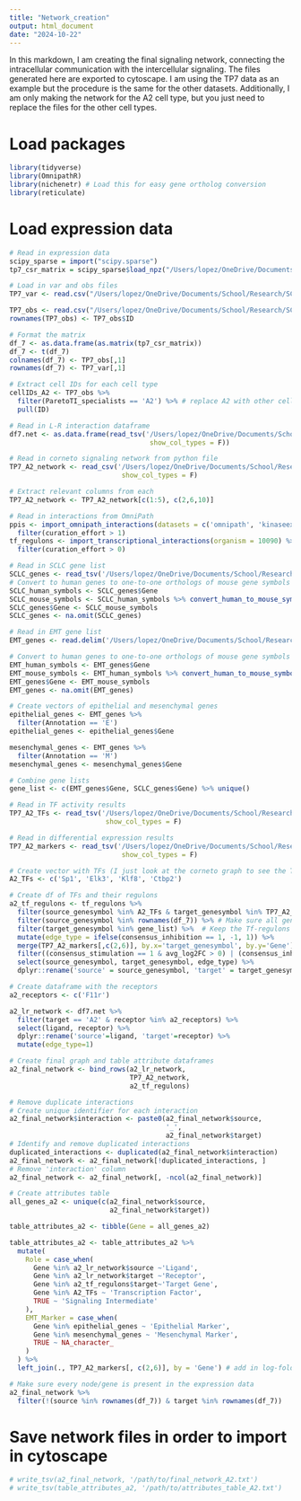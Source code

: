 ---
title: "Network_creation"
output: html_document
date: "2024-10-22"
---

In this markdown, I am creating the final signaling network, connecting the intracellular communication with the intercellular signaling. The files generated here are exported to cytoscape. I am using the TP7 data as an example but the procedure is the same for the other datasets. Additionally, I am only making the network for the A2 cell type, but you just need to replace the files for the other cell types.

# Load packages
```{r}
library(tidyverse)
library(OmnipathR)
library(nichenetr) # Load this for easy gene ortholog conversion
library(reticulate)
```

# Load expression data
```{r}
# Read in expression data
scipy_sparse = import("scipy.sparse")
tp7_csr_matrix = scipy_sparse$load_npz("/Users/lopez/OneDrive/Documents/School/Research/SCLC/RPM/matrix_data/TP7_norm_data.npz")

# Load in var and obs files
TP7_var <- read.csv("/Users/lopez/OneDrive/Documents/School/Research/SCLC/RPM/matrix_data/AD_norm_TP7_var.csv", header = TRUE)

TP7_obs <- read.csv("/Users/lopez/OneDrive/Documents/School/Research/SCLC/RPM/matrix_data/AD_norm_TP7_obs.csv", header = TRUE)
rownames(TP7_obs) <- TP7_obs$ID

# Format the matrix
df_7 <- as.data.frame(as.matrix(tp7_csr_matrix))
df_7 <- t(df_7)
colnames(df_7) <- TP7_obs[,1]
rownames(df_7) <- TP7_var[,1]
```

```{r}
# Extract cell IDs for each cell type
cellIDs_A2 <- TP7_obs %>%
  filter(ParetoTI_specialists == 'A2') %>% # replace A2 with other cell type if needed
  pull(ID)
```

```{r}
# Read in L-R interaction dataframe
df7.net <- as.data.frame(read_tsv('/Users/lopez/OneDrive/Documents/School/Research/SCLC/Inferring_mechanisms_heterogeneity_maintanence/clean_code/data/df7Net_split_LR.txt',
                                   show_col_types = F))
```

```{r}
# Read in corneto signaling network from python file
TP7_A2_network <- read_csv('/Users/lopez/OneDrive/Documents/School/Research/SCLC/Inferring_mechanisms_heterogeneity_maintanence/clean_code/data/corneto_results/TP7_A2_network.csv',
                            show_col_types = F)
```

```{r}
# Extract relevant columns from each
TP7_A2_network <- TP7_A2_network[c(1:5), c(2,6,10)]
```

```{r}
# Read in interactions from OmniPath
ppis <- import_omnipath_interactions(datasets = c('omnipath', 'kinaseextra', 'pathwayextra'), organism = 10090) %>% 
  filter(curation_effort > 1)
tf_regulons <- import_transcriptional_interactions(organism = 10090) %>% 
  filter(curation_effort > 0)
```

```{r}
# Read in SCLC gene list
SCLC_genes <- read_tsv('/Users/lopez/OneDrive/Documents/School/Research/SCLC/Inferring_mechanisms_heterogeneity_maintanence/clean_code/gene_list/sclc_gene_sig_clustered.txt', show_col_types = F)
# Convert to human genes to one-to-one orthologs of mouse gene symbols
SCLC_human_symbols <- SCLC_genes$Gene
SCLC_mouse_symbols <- SCLC_human_symbols %>% convert_human_to_mouse_symbols()
SCLC_genes$Gene <- SCLC_mouse_symbols
SCLC_genes <- na.omit(SCLC_genes)
```

```{r}
# Read in EMT gene list
EMT_genes <- read.delim('/Users/lopez/OneDrive/Documents/School/Research/SCLC/Inferring_mechanisms_heterogeneity_maintanence/clean_code/gene_list/EMTGenesUpdateHGNCNames.txt')

# Convert to human genes to one-to-one orthologs of mouse gene symbols
EMT_human_symbols <- EMT_genes$Gene
EMT_mouse_symbols <- EMT_human_symbols %>% convert_human_to_mouse_symbols()
EMT_genes$Gene <- EMT_mouse_symbols
EMT_genes <- na.omit(EMT_genes)

# Create vectors of epithelial and mesenchymal genes
epithelial_genes <- EMT_genes %>%
  filter(Annotation == 'E')
epithelial_genes <- epithelial_genes$Gene

mesenchymal_genes <- EMT_genes %>%
  filter(Annotation == 'M')
mesenchymal_genes <- mesenchymal_genes$Gene
```

```{r}
# Combine gene lists
gene_list <- c(EMT_genes$Gene, SCLC_genes$Gene) %>% unique()
```

```{r}
# Read in TF activity results
TP7_A2_TFs <- read_tsv('/Users/lopez/OneDrive/Documents/School/Research/SCLC/Inferring_mechanisms_heterogeneity_maintanence/clean_code/data/active_A2_TFs_TP7.txt',
                        show_col_types = F)
```

```{r}
# Read in differential expression results
TP7_A2_markers <- read_tsv('/Users/lopez/OneDrive/Documents/School/Research/SCLC/Inferring_mechanisms_heterogeneity_maintanence/clean_code/data/TP7_a2_markers.txt',
                            show_col_types = F)
```

```{r}
# Create vector with TFs (I just look at the corneto graph to see the TFs)
A2_TFs <- c('Sp1', 'Elk3', 'Klf8', 'Ctbp2')

# Create df of TFs and their regulons
a2_tf_regulons <- tf_regulons %>% 
  filter(source_genesymbol %in% A2_TFs & target_genesymbol %in% TP7_A2_markers$Gene) %>% # Link TFs to target genes
  filter(source_genesymbol %in% rownames(df_7)) %>% # Make sure all genes are in expression data
  filter(target_genesymbol %in% gene_list) %>%  # Keep the Tf-regulons in which the target gene is in the gene list
  mutate(edge_type = ifelse(consensus_inhibition == 1, -1, 1)) %>%  
  merge(TP7_A2_markers[,c(2,6)], by.x='target_genesymbol', by.y='Gene') %>% # Add log-fold values for each target gene
  filter((consensus_stimulation == 1 & avg_log2FC > 0) | (consensus_inhibition == 1 & avg_log2FC < 0)) %>% # filter based on congruence of edge_type and logfold
  select(source_genesymbol, target_genesymbol, edge_type) %>% 
  dplyr::rename('source' = source_genesymbol, 'target' = target_genesymbol)
```

```{r}
# Create dataframe with the receptors
a2_receptors <- c('F11r')

a2_lr_network <- df7.net %>% 
  filter(target == 'A2' & receptor %in% a2_receptors) %>% 
  select(ligand, receptor) %>% 
  dplyr::rename('source'=ligand, 'target'=receptor) %>%
  mutate(edge_type=1)
```

```{r}
# Create final graph and table attribute dataframes
a2_final_network <- bind_rows(a2_lr_network, 
                              TP7_A2_network, 
                              a2_tf_regulons)

# Remove duplicate interactions
# Create unique identifier for each interaction
a2_final_network$interaction <- paste0(a2_final_network$source,
                                       '_',
                                       a2_final_network$target)
# Identify and remove duplicated interactions
duplicated_interactions <- duplicated(a2_final_network$interaction)
a2_final_network <- a2_final_network[!duplicated_interactions, ]
# Remove 'interaction' column
a2_final_network <- a2_final_network[, -ncol(a2_final_network)]

# Create attributes table
all_genes_a2 <- unique(c(a2_final_network$source,
                         a2_final_network$target))

table_attributes_a2 <- tibble(Gene = all_genes_a2)

table_attributes_a2 <- table_attributes_a2 %>%
  mutate(
    Role = case_when(
      Gene %in% a2_lr_network$source ~'Ligand',
      Gene %in% a2_lr_network$target ~'Receptor',
      Gene %in% a2_tf_regulons$target~'Target Gene',
      Gene %in% A2_TFs ~ 'Transcription Factor',
      TRUE ~ 'Signaling Intermediate'
    ),
    EMT_Marker = case_when(
      Gene %in% epithelial_genes ~ 'Epithelial Marker',
      Gene %in% mesenchymal_genes ~ 'Mesenchymal Marker',
      TRUE ~ NA_character_
    )
  ) %>%
  left_join(., TP7_A2_markers[, c(2,6)], by = 'Gene') # add in log-fold value to color target genes
```

```{r}
# Make sure every node/gene is present in the expression data
a2_final_network %>%
  filter(!(source %in% rownames(df_7)) & target %in% rownames(df_7))
```

# Save network files in order to import in cytoscape
```{r}
# write_tsv(a2_final_network, '/path/to/final_network_A2.txt')
# write_tsv(table_attributes_a2, '/path/to/attributes_table_A2.txt')
```